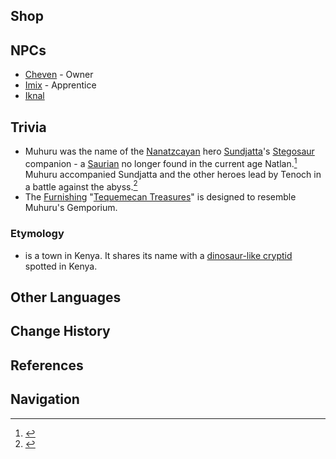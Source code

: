 {{Stub|verify shop refresh}}
{{Location Infobox
|image        = <gallery>
Muhuru's Gemporium.png|In-game
Point of Interest Muhuru's Gemporium Map Location.png|Map
</gallery>
|type         = Point of Interest
|map_level    = Settlement of the Children of Echoes
|region       = Natlan
|area         = Tequemecan Valley
|subarea      = "Children of Echoes"
}}
{{Location Intro|description=<p>{{If Self|
Muhuru's Gemporium|It|
Muhuru's Gemporium}} is run by [[Cheven]]. The supplies restock Every 3 Days.{{Verify}}</p>}}

==Shop==
{{Vendor|Imix}}

==NPCs==
* [[Cheven]] - Owner
* [[Imix]] - Apprentice
* [[Iknal]]

==Trivia==
* Muhuru was the name of the [[Children of Echoes|Nanatzcayan]] hero [[Sundjatta]]'s [[Saurian#Historical|Stegosaur]] companion - a [[Saurian]] no longer found in the current age Natlan.<ref>{{Ref/Weapon|Mountain-Bracing Bolt}}</ref> Muhuru accompanied Sundjatta and the other heroes lead by Tenoch in a battle against the abyss.<ref>{{Ref/Weapon|Talking Stick}}</ref>
* The [[Furnishing]] "[[Tequemecan Treasures]]" is designed to resemble Muhuru's Gemporium.

===Etymology===
* {{W|Muhuru Bay}} is a town in Kenya. It shares its name with a [https://cryptidarchives.fandom.com/wiki/Muhuru dinosaur-like cryptid] spotted in Kenya.

==Other Languages==
{{Other Languages
|en       = Muhuru's Gemporium
|zhs      = 穆胡鲁宝石铺
|zhs_rm   = Mùhúlǔ Bǎoshí-pù
|zht      = 穆胡魯寶石鋪
|zht_rm   = Mùhúlǔ Bǎoshí-pù
|zh_tl    = Muhuru's Gemstone Shop
|ja       = ムフル宝石店
|ja_rm    = Mufuru Housekiten
|ja_tl    = Muhuru Jewelry Store
|ko       = 무후루 보석점
|ko_tl    = 
|es       = Joyería Muhuru
|es_tl    = Muhuru Jewelry
|fr       = Gemmeterie de Muhuru
|fr_tl    = Muhuru's Gemetery
|fr_note  = {{Fr|Gemmeterie}} is a portmanteau of {{Fr|gemme|gem}}, and {{Fr|bijouterie|jewelry store/workshop}} or the suffix {{Fr|-erie|{{wt|-ery}}.}}
|ru       = Самоцветы Мухуру
|ru_tl    = Muhuru's Gemstones
|th       = ร้านอัญมณี Muhuru
|th_rm    = 
|th_tl    = 
|vi       = Đá Quý Muhuru
|vi_tl    = 
|de       = Muhurus Edelsteinladen
|de_tl    = Muhuru's Gem Shop
|id       = Muhuru's Gemporium
|pt       = Empório de Gemas Muhuru
|pt_tl    = 
|tr       = Muhuru Mücevher Dükkanı
|tr_tl    = 
|it       = Gemporio di Muhuru
|it_tl    = 
}}

==Change History==
{{Change History|5.0}}

==References==
{{Reflist}}

==Navigation==
{{PoI Navbox|Natlan}}